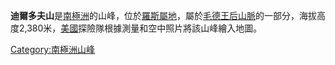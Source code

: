 {{Coord|85|48|S|162|34|W|source:GNIS|display=title}}

'''迪爾多夫山'''是[[南極洲|南極洲]]的山峰，位於[[羅斯屬地|羅斯屬地]]，屬於[[毛德王后山脈|毛德王后山脈]]的一部分，海拔高度2,380米，[[美國|美國]]探險隊根據測量和空中照片將該山峰繪入地圖。

{{Antarctica-geo-stub}}
[[Category:南極洲山峰|Category:南極洲山峰]]
